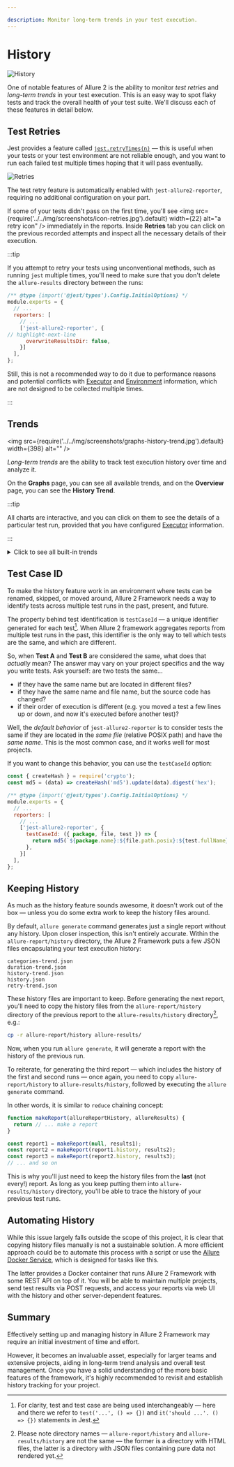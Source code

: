 ```yaml
---

description: Monitor long-term trends in your test execution.
---
```


# History

![History](../../img/screenshots/config-history-01.jpg)

One of notable features of Allure 2 is the ability to monitor _test retries_ and _long-term trends_ in your test execution.
This is an easy way to spot flaky tests and track the overall health of your test suite.
We'll discuss each of these features in detail below.

## Test Retries

Jest provides a feature called [`jest.retryTimes(n)`][jest.retry] &mdash;
this is useful when your tests or your test environment are not reliable enough, and you want
to run each failed test multiple times hoping that it will pass eventually.

![Retries](../../img/screenshots/config-history-02.jpg)

The test retry feature is automatically enabled with `jest-allure2-reporter`, requiring no additional configuration on your part.

If some of your tests didn't pass on the first time, you'll
see <img src={require('../../img/screenshots/icon-retries.jpg').default} width={22} alt="a retry icon" />
immediately in the reports. Inside **Retries** tab you can click on the previous recorded attempts
and inspect all the necessary details of their execution.

:::tip

If you attempt to retry your tests using unconventional methods, such as
running `jest` multiple times, you'll need to make sure that you don't delete the
`allure-results` directory between the runs:

```js title="jest.config.js"
/** @type {import('@jest/types').Config.InitialOptions} */
module.exports = {
  // ...
  reporters: [
    // ...
    ['jest-allure2-reporter', {
// highlight-next-line
      overwriteResultsDir: false,
    }]
  ],
};
```

Still, this is not a recommended way to do it due to performance reasons and potential conflicts
with [Executor] and [Environment] information, which are not designed to be collected multiple times.

:::

## Trends

<img src={require('../../img/screenshots/graphs-history-trend.jpg').default} width={398} alt="" />

_Long-term trends_ are the ability to track test execution history over time and analyze it.

On the **Graphs** page, you can see all available trends, and on the **Overview** page, you can see
the **History Trend**.

:::tip

All charts are interactive, and you can click on them to see the details of a particular test run,
provided that you have configured [Executor] information.

:::

<details>
<summary>Click to see all built-in trends</summary>
<dl>
  <dt><strong>History Trend</strong></dt>
  <dd>
    <img src={require('../../img/screenshots/graphs-history-trend.jpg').default} width={398} alt="" />
    Shows the number of passed and failed tests over time.
  </dd>
  <dt><strong>Duration trend</strong></dt>
  <dd>
    <img src={require('../../img/screenshots/graphs-duration-trend.jpg').default} width={398} alt="" />
    Shows the average duration of test runs over time.
  </dd>
  <dt><strong>Retries trend</strong></dt>
  <dd>
    <img src={require('../../img/screenshots/graphs-retry-trend.jpg').default} width={398} alt="" />
    Helps to see whether your tests become more or less reliable over time.
  </dd>
  <dt><strong>Categories trend</strong></dt>
  <dd>
    <img src={require('../../img/screenshots/graphs-category-trend.jpg').default} width={398} alt="" />
    Provides a breakdown of test defects by categories.
  </dd>
</dl>
</details>

## Test Case ID

To make the history feature work in an environment where tests can be renamed,
skipped, or moved around, Allure 2 Framework needs a way to identify tests
across multiple test runs in the past, present, and future.

The property behind test identification is `testCaseId` &mdash; a unique identifier
generated for each test[^1]. When Allure 2 framework aggregates reports from multiple
test runs in the past, this identifier is the only way to tell which tests are the same,
and which are different.

So, when **Test A** and **Test B** are considered the same,
what does that _actually_ mean? The answer may vary on your project specifics
and the way you write tests. Ask yourself: are two tests the same...

* if they have the same name but are located in different files?
* if they have the same name and file name, but the source code has changed?
* if their order of execution is different (e.g. you moved a test a few lines up or down, and now it's executed before another test)?

Well, the _default behavior_ of `jest-allure2-reporter` is to consider tests the same if they
are located in the _same file_ (relative POSIX path) and have the _same name_.
This is the most common case, and it works well for most projects.

If you want to change this behavior, you can use the `testCaseId` option:

```js title="jest.config.js"
const { createHash } = require('crypto');
const md5 = (data) => createHash('md5').update(data).digest('hex');

/** @type {import('@jest/types').Config.InitialOptions} */
module.exports = {
  // ...
  reporters: [
    // ...
    ['jest-allure2-reporter', {
      testCaseId: ({ package, file, test }) => {
        return md5(`${package.name}:${file.path.posix}:${test.fullName}`);
      },
    }]
  ],
};
```

## Keeping History

As much as the history feature sounds awesome, it doesn't work out of the box &mdash;
unless you do some extra work to keep the history files around.

By default, `allure generate` command generates just a single report without any history.
Upon closer inspection, this isn't entirely accurate.
Within the `allure-report/history` directory, the Allure 2 Framework puts a few JSON files
encapsulating your test execution history:

```plain
categories-trend.json
duration-trend.json
history-trend.json
history.json
retry-trend.json
```

These history files are important to keep.
Before generating the next report, you'll need to copy the history files from the
`allure-report/history` directory of the previous report to the `allure-results/history` directory[^2],
e.g.:

```sh
cp -r allure-report/history allure-results/
```

Now, when you run `allure generate`, it will generate a report with the history of the previous run.

To reiterate, for generating the third report &mdash;
which includes the history of the first and second runs &mdash;
once again, you need to copy `allure-report/history` to `allure-results/history`,
followed by executing the `allure generate` command.

In other words, it is similar to `reduce` chaining concept:

```js
function makeReport(allureReportHistory, allureResults) {
  return // ... make a report
}

const report1 = makeReport(null, results1);
const report2 = makeReport(report1.history, results2);
const report3 = makeReport(report2.history, results3);
// ... and so on
```

This is why you'll just need to keep the history files from the **last** (not every!) report.
As long as you keep putting them into `allure-results/history` directory, you'll be able to
trace the history of your previous test runs.

## Automating History

While this issue largely falls outside the scope of this project,
it is clear that copying history files manually is not a sustainable solution.
A more efficient approach could be to automate this process with a script or use the
[Allure Docker Service][fescobar/allure-docker-service], which is designed for tasks like this.

The latter provides a Docker container that runs Allure 2 Framework with some REST API
on top of it. You will be able to maintain multiple projects, send test results via POST requests,
and access your reports via web UI with the history and other server-dependent features.

## Summary

Effectively setting up and managing history in Allure 2 Framework may require an initial investment of time and effort.

However, it becomes an invaluable asset, especially for larger teams and extensive projects, aiding in long-term trend analysis and overall test management.
Once you have a solid understanding of the more basic features of the framework, it's highly recommended to revisit and establish history tracking for your project.

[jest.retry]: https://jestjs.io/docs/jest-object#jestretrytimesnumretries-options
[Executor]: 05-executor.mdx
[Environment]: 04-environment.mdx
[fescobar/allure-docker-service]: https://github.com/fescobar/allure-docker-service

[^1]: For clarity, test and test case are being used interchangeably &mdash; here and there we refer
to `test('...', () => {})` and `it('should ...'. () => {})` statements in Jest.
[^2]: Please note directory names &mdash; `allure-report/history` and `allure-results/history`
are not the same &mdash; the former is a directory with HTML files, the latter is a directory
with JSON files containing pure data not rendered yet.
